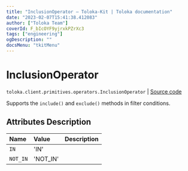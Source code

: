 ```yaml
---
title: "InclusionOperator — Toloka-Kit | Toloka documentation"
date: "2023-02-07T15:41:38.412083"
author: ["Toloka Team"]
coverId: F_bIcOYF9yjrxkPZrXc3
tags: ["engineering"]
ogDescription: ""
docsMenu: "tkitMenu"
---
```


# InclusionOperator
`toloka.client.primitives.operators.InclusionOperator` | [Source code](https://github.com/Toloka/toloka-kit/blob/v1.1.3/src/client/primitives/operators.py#L53)

Supports the `include()` and `exclude()` methods in filter conditions.

## Attributes Description

| Name | Value | Description |
| :------| :-----------| :----------|
`IN`|'IN'|
`NOT_IN`|'NOT_IN'|